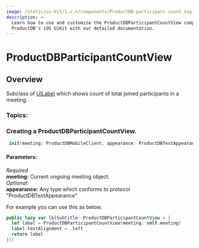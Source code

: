 ```yaml
---
image: /static/ui-kit/1.x.x/components/ProductDB-participant-count.svg
description: >-
  Learn how to use and customize the ProductDBParticipantCountView component in
  ProductDB's iOS UiKit with our detailed documentation.
---
```


# ProductDBParticipantCountView
## Overview
Subclass of [UILabel](https://developer.apple.com/documentation/uikit/uilabel) which shows count of total joined participants in a meeting.

### Topics:
### Creating a ProductDBParticipantCountView. 

```swift
 init(meeting: ProductDBMobileClient, appearance: ProductDBTextAppearance = AppTheme.shared.participantCountAppearance) {
```
#### Parameters:
*Required*  
**meeting:** Current ongoing meeting object.     
*Optional:*    
**appearance:** Any type which conforms to protocol "ProductDBTextAppearance"

For example you can use this as below. 

```swift
public lazy var lblSubtitle: ProductDBParticipantCountView = {
  let label = ProductDBParticipantCountView(meeting: self.meeting)
  label.textAlignment = .left
  return label
}()
```

<head>
  <title>iOS ProductDBParticipantCountView</title>
</head>
